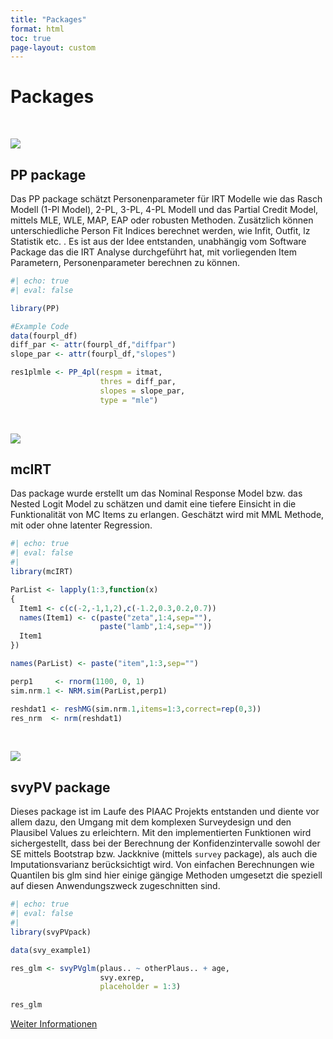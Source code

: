 ```yaml
---
title: "Packages"
format: html
toc: true
page-layout: custom
---
```


<style>
/* Versteckt den automatisch generierten Titel */
.title, .header { 
    display: none;
}
</style>

::: {.grid}

::: {.g-col-4 .g-start-3}
<h1>Packages</h1>
:::


::: {.g-col-2 .g-start-11}
<nav id="TOC" class="toc-active">
  <!-- Das ToC wird hier durch JavaScript gefüllt -->
</nav>

:::

:::



<br>

::: {.grid}


::: {.g-col-4 .g-start-3}
[![](hex_sticker/pp1_hex_2.png)](https://cran.r-project.org/web/packages/PP/)
:::

::: {.g-col-4 .g-start-7}

## PP package

Das PP package schätzt Personenparameter für IRT Modelle wie das Rasch Modell 
(1-Pl Model), 2-PL, 3-PL, 4-PL Modell und das Partial Credit Model, mittels
MLE, WLE, MAP, EAP oder robusten Methoden. Zusätzlich
können unterschiedliche Person Fit Indices berechnet werden, wie Infit, Outfit, 
lz Statistik etc. . Es ist aus der Idee entstanden, unabhängig vom Software Package
das die IRT Analyse durchgeführt hat, mit vorliegenden Item Parametern, 
Personenparameter berechnen zu können.



```r
#| echo: true
#| eval: false

library(PP)

#Example Code
data(fourpl_df)
diff_par <- attr(fourpl_df,"diffpar")
slope_par <- attr(fourpl_df,"slopes")

res1plmle <- PP_4pl(respm = itmat, 
                    thres = diff_par, 
                    slopes = slope_par, 
                    type = "mle")
```

:::

:::


<br>


::: {.grid}


::: {.g-col-4 .g-start-3}
[![](hex_sticker/mcirt_hex.png)](https://github.com/manuelreif/mcIRT)
:::

::: {.g-col-4 .g-start-7}

## mcIRT

Das package wurde erstellt um das Nominal Response Model bzw. das
Nested Logit Model zu schätzen und damit eine tiefere Einsicht in die 
Funktionalität von MC Items zu erlangen. Geschätzt wird mit
MML Methode, mit oder ohne latenter Regression.


```r
#| echo: true
#| eval: false
#| 
library(mcIRT)

ParList <- lapply(1:3,function(x)
{
  Item1 <- c(c(-2,-1,1,2),c(-1.2,0.3,0.2,0.7))
  names(Item1) <- c(paste("zeta",1:4,sep=""),
                    paste("lamb",1:4,sep=""))
  Item1
})

names(ParList) <- paste("item",1:3,sep="")

perp1     <- rnorm(1100, 0, 1)
sim.nrm.1 <- NRM.sim(ParList,perp1)

reshdat1 <- reshMG(sim.nrm.1,items=1:3,correct=rep(0,3))
res_nrm  <- nrm(reshdat1)
```


:::

:::


<br>


::: {.grid}

::: {.g-col-4 .g-start-3}
[![](hex_sticker/pvpack_hex.png)](https://github.com/manuelreif/svyPVpack)
:::

::: {.g-col-4 .g-start-7}

## svyPV package

Dieses package ist im Laufe des PIAAC Projekts entstanden und diente
vor allem dazu, den Umgang mit dem komplexen Surveydesign und den Plausibel Values
zu erleichtern. Mit den implementierten Funktionen wird sichergestellt,
dass bei der Berechnung der Konfidenzintervalle sowohl der SE mittels 
Bootstrap bzw. Jackknive (mittels `survey` package), als auch die Imputationsvarianz 
berücksichtigt wird. Von einfachen Berechnungen wie Quantilen bis glm sind 
hier einige gängige Methoden umgesetzt die speziell auf diesen Anwendungszweck 
zugeschnitten sind.

```r
#| echo: true
#| eval: false
#| 
library(svyPVpack)

data(svy_example1)

res_glm <- svyPVglm(plaus.. ~ otherPlaus.. + age, 
                    svy.exrep, 
                    placeholder = 1:3)

res_glm
```

[Weiter Informationen](https://github.com/manuelreif/svyPVpack/wiki)

:::


:::

<br>



